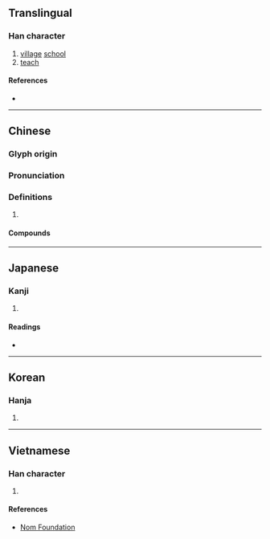 {{character info/new}}
{{also|痒}}
==Translingual==

===Han character===
{{Han char|rn=53|rad=广|as=06|sn=9|four=00251|canj=ITQ|ids=⿸广羊}}

# [[village]] [[school]]
# [[teach]]

====References====
* {{Han ref|kx=0345.110|dkj=09298|dj=0655.010|hdz=20883.090|uh=5EA0|ud=24224|bh=ABD6|bd=43990}}

----

==Chinese==
{{zh-forms}}

===Glyph origin===
{{Han etym}}

===Pronunciation===
{{zh-pron
|m=xiáng
|c=coeng4
|mc=y
|oc=y
|cat=
}}

===Definitions===
{{zh-hanzi}}

# {{rfdef|zh}}

====Compounds====
{{zh-der|上庠|入庠|庠序|庠生|膠庠|遊庠|邑庠|郡庠}}

----

==Japanese==

===Kanji===
{{ja-kanji|grade=|rs=广06}}

# {{defn|lang=ja|sort=广06}}

====Readings====
* {{ja-readings|on=[[しょう]] (shō)|kun=[[まなびや]] (manabiya)}}

----

==Korean==

===Hanja===
{{ko-hanja|hangeul=상|rv=sang|mr=sang}}

# {{defn|lang=ko|sort=广06}}

----

==Vietnamese==

===Han character===
{{vi-readings|rs=广06|hanviet=tường}}

# {{defn|lang=vi|sort=广06}}

====References====
* [http://nomfoundation.org/common/nom_details.php?codepoint=5ea0 Nom Foundation]
